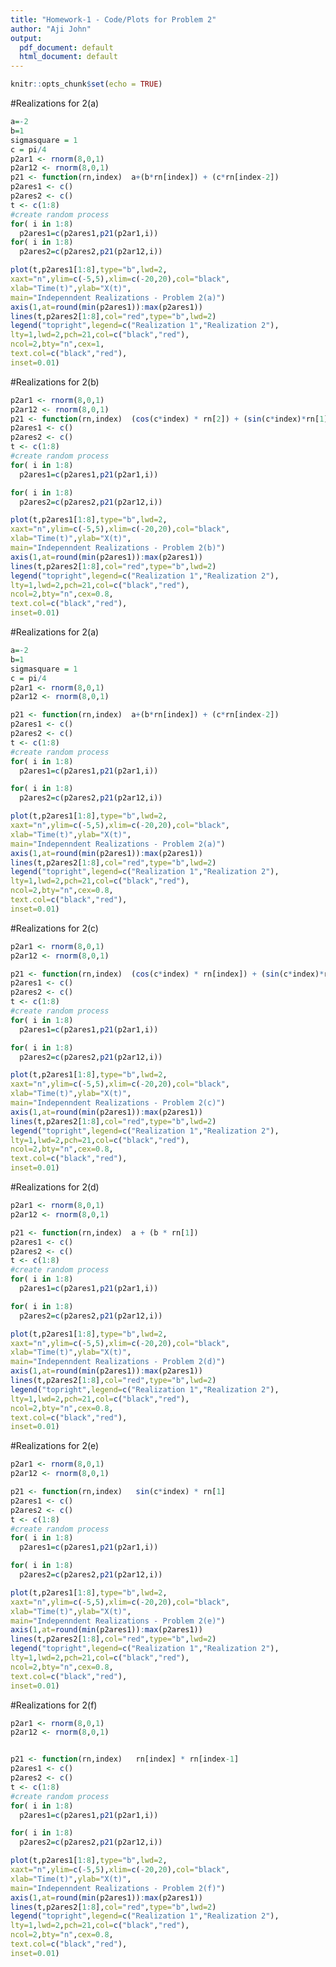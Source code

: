 ```yaml
---
title: "Homework-1 - Code/Plots for Problem 2"
author: "Aji John"
output:
  pdf_document: default
  html_document: default
---
```


```r
knitr::opts_chunk$set(echo = TRUE)
```


#Realizations for 2(a)
```r
a=-2
b=1
sigmasquare = 1
c = pi/4
p2ar1 <- rnorm(8,0,1)
p2ar12 <- rnorm(8,0,1)
p21 <- function(rn,index)  a+(b*rn[index]) + (c*rn[index-2])
p2ares1 <- c() 
p2ares2 <- c() 
t <- c(1:8)
#create random process
for( i in 1:8)
  p2ares1=c(p2ares1,p21(p2ar1,i))
for( i in 1:8)
  p2ares2=c(p2ares2,p21(p2ar12,i))

plot(t,p2ares1[1:8],type="b",lwd=2,
xaxt="n",ylim=c(-5,5),xlim=c(-20,20),col="black",
xlab="Time(t)",ylab="X(t)",
main="Indepenndent Realizations - Problem 2(a)")
axis(1,at=round(min(p2ares1)):max(p2ares1))
lines(t,p2ares2[1:8],col="red",type="b",lwd=2)
legend("topright",legend=c("Realization 1","Realization 2"),
lty=1,lwd=2,pch=21,col=c("black","red"),
ncol=2,bty="n",cex=1,
text.col=c("black","red"),
inset=0.01)

```

#Realizations for 2(b)
```r
p2ar1 <- rnorm(8,0,1)
p2ar12 <- rnorm(8,0,1)
p21 <- function(rn,index)  (cos(c*index) * rn[2]) + (sin(c*index)*rn[1])
p2ares1 <- c() 
p2ares2 <- c() 
t <- c(1:8)
#create random process
for( i in 1:8)
  p2ares1=c(p2ares1,p21(p2ar1,i))

for( i in 1:8)
  p2ares2=c(p2ares2,p21(p2ar12,i))

plot(t,p2ares1[1:8],type="b",lwd=2,
xaxt="n",ylim=c(-5,5),xlim=c(-20,20),col="black",
xlab="Time(t)",ylab="X(t)",
main="Indepenndent Realizations - Problem 2(b)")
axis(1,at=round(min(p2ares1)):max(p2ares1))
lines(t,p2ares2[1:8],col="red",type="b",lwd=2)
legend("topright",legend=c("Realization 1","Realization 2"),
lty=1,lwd=2,pch=21,col=c("black","red"),
ncol=2,bty="n",cex=0.8,
text.col=c("black","red"),
inset=0.01)

```

#Realizations for 2(a)
```r

a=-2
b=1
sigmasquare = 1
c = pi/4
p2ar1 <- rnorm(8,0,1)
p2ar12 <- rnorm(8,0,1)

p21 <- function(rn,index)  a+(b*rn[index]) + (c*rn[index-2])
p2ares1 <- c() 
p2ares2 <- c() 
t <- c(1:8)
#create random process
for( i in 1:8)
  p2ares1=c(p2ares1,p21(p2ar1,i))

for( i in 1:8)
  p2ares2=c(p2ares2,p21(p2ar12,i))

plot(t,p2ares1[1:8],type="b",lwd=2,
xaxt="n",ylim=c(-5,5),xlim=c(-20,20),col="black",
xlab="Time(t)",ylab="X(t)",
main="Indepenndent Realizations - Problem 2(a)")
axis(1,at=round(min(p2ares1)):max(p2ares1))
lines(t,p2ares2[1:8],col="red",type="b",lwd=2)
legend("topright",legend=c("Realization 1","Realization 2"),
lty=1,lwd=2,pch=21,col=c("black","red"),
ncol=2,bty="n",cex=0.8,
text.col=c("black","red"),
inset=0.01)

```

#Realizations for 2(c)
```r
p2ar1 <- rnorm(8,0,1)
p2ar12 <- rnorm(8,0,1)

p21 <- function(rn,index)  (cos(c*index) * rn[index]) + (sin(c*index)*rn[index-1])
p2ares1 <- c() 
p2ares2 <- c() 
t <- c(1:8)
#create random process
for( i in 1:8)
  p2ares1=c(p2ares1,p21(p2ar1,i))

for( i in 1:8)
  p2ares2=c(p2ares2,p21(p2ar12,i))

plot(t,p2ares1[1:8],type="b",lwd=2,
xaxt="n",ylim=c(-5,5),xlim=c(-20,20),col="black",
xlab="Time(t)",ylab="X(t)",
main="Indepenndent Realizations - Problem 2(c)")
axis(1,at=round(min(p2ares1)):max(p2ares1))
lines(t,p2ares2[1:8],col="red",type="b",lwd=2)
legend("topright",legend=c("Realization 1","Realization 2"),
lty=1,lwd=2,pch=21,col=c("black","red"),
ncol=2,bty="n",cex=0.8,
text.col=c("black","red"),
inset=0.01)

```

#Realizations for 2(d)
```r
p2ar1 <- rnorm(8,0,1)
p2ar12 <- rnorm(8,0,1)

p21 <- function(rn,index)  a + (b * rn[1])
p2ares1 <- c() 
p2ares2 <- c() 
t <- c(1:8)
#create random process
for( i in 1:8)
  p2ares1=c(p2ares1,p21(p2ar1,i))

for( i in 1:8)
  p2ares2=c(p2ares2,p21(p2ar12,i))

plot(t,p2ares1[1:8],type="b",lwd=2,
xaxt="n",ylim=c(-5,5),xlim=c(-20,20),col="black",
xlab="Time(t)",ylab="X(t)",
main="Indepenndent Realizations - Problem 2(d)")
axis(1,at=round(min(p2ares1)):max(p2ares1))
lines(t,p2ares2[1:8],col="red",type="b",lwd=2)
legend("topright",legend=c("Realization 1","Realization 2"),
lty=1,lwd=2,pch=21,col=c("black","red"),
ncol=2,bty="n",cex=0.8,
text.col=c("black","red"),
inset=0.01)
```

#Realizations for 2(e)
```r
p2ar1 <- rnorm(8,0,1)
p2ar12 <- rnorm(8,0,1)

p21 <- function(rn,index)   sin(c*index) * rn[1]
p2ares1 <- c() 
p2ares2 <- c() 
t <- c(1:8)
#create random process
for( i in 1:8)
  p2ares1=c(p2ares1,p21(p2ar1,i))

for( i in 1:8)
  p2ares2=c(p2ares2,p21(p2ar12,i))

plot(t,p2ares1[1:8],type="b",lwd=2,
xaxt="n",ylim=c(-5,5),xlim=c(-20,20),col="black",
xlab="Time(t)",ylab="X(t)",
main="Indepenndent Realizations - Problem 2(e)")
axis(1,at=round(min(p2ares1)):max(p2ares1))
lines(t,p2ares2[1:8],col="red",type="b",lwd=2)
legend("topright",legend=c("Realization 1","Realization 2"),
lty=1,lwd=2,pch=21,col=c("black","red"),
ncol=2,bty="n",cex=0.8,
text.col=c("black","red"),
inset=0.01)

```

#Realizations for 2(f)
```r


p2ar1 <- rnorm(8,0,1)
p2ar12 <- rnorm(8,0,1)


p21 <- function(rn,index)   rn[index] * rn[index-1]
p2ares1 <- c() 
p2ares2 <- c() 
t <- c(1:8)
#create random process
for( i in 1:8)
  p2ares1=c(p2ares1,p21(p2ar1,i))

for( i in 1:8)
  p2ares2=c(p2ares2,p21(p2ar12,i))

plot(t,p2ares1[1:8],type="b",lwd=2,
xaxt="n",ylim=c(-5,5),xlim=c(-20,20),col="black",
xlab="Time(t)",ylab="X(t)",
main="Indepenndent Realizations - Problem 2(f)")
axis(1,at=round(min(p2ares1)):max(p2ares1))
lines(t,p2ares2[1:8],col="red",type="b",lwd=2)
legend("topright",legend=c("Realization 1","Realization 2"),
lty=1,lwd=2,pch=21,col=c("black","red"),
ncol=2,bty="n",cex=0.8,
text.col=c("black","red"),
inset=0.01)

```